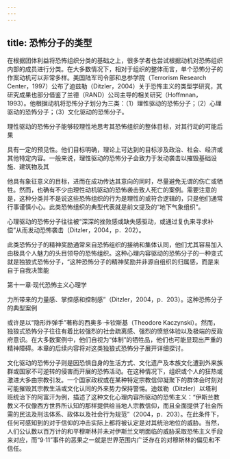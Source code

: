 ```yaml
---
---
---
```

title: 恐怖分子的类型
---



在根据团体利益将恐怖组织分类的基础之上，很多学者也尝试根据动机对恐怖组织内部的成员进行分类。在大多数情况下，相对于组织的整体而言，单个恐怖分子的作案动机可以非常多样。美国陆军司令部和总参学院（Terrorism Research Center，1997）公布了迪兹勒（Ditzler，2004）关于恐怖主义的类型学研究，其研究成果也部分借鉴了兰德（RAND）公司主导的相关研究（Hoffmnan，1993）。他根据动机将恐怖分子划分为三类：（1）理性驱动的恐怖分子；（2）心理驱动的恐怖分子；（3）文化驱动的恐怖分子。

理性驱动的恐怖分子能够较理性地思考其恐怖组织的整体目标，对其行动的可能后果

具有一定的预见性。他们目标明确，理论上可达到的目标涉及政治、社会、经济或其他特定内容。一般来说，理性驱动的恐怖分子会致力于发动袭击以摧毁基础设施、建筑物及其

他具有象征意义的目标，进而在成功传达其意向的同时，尽量避免无谓的伤亡或牺牲。然而，也确有不少由理性动机驱动的恐怖袭击致人死亡的案例。需要注意的是，这种分类并不是说这些恐怖组织的行为是理性的或符合逻辑的，只是他们通常行事谨慎小心。此类恐怖组织的典型代表就是前文提及的“地下气象组织”。

心理驱动的恐怖分子往往被“深深的挫败感或缺失感驱动，或通过复仇来寻求补偿”从而发动恐怖袭击（Ditzler，2004，p．202）。

此类恐怖分子的精神奖励通常来自恐怖组织的接纳和集体认同，他们尤其容易加入由极具个人魅力的头目领导的恐怖组织。这种心理内容驱动的恐怖分子的一种变式就是独狼式恐怖分子，“这种恐怖分子的精神奖励并非源自组织的归属感，而是来自于自我决策能

第十一章·现代恐怖主义心理学

力所带来的力量感、掌控感和控制感”（Ditzler，2004，p．203）。这种恐怖分子的典型案例

或许是以“隐形炸弹手”著称的西奥多·卡钦斯基（Theodore Kaczynski）。然而，独狼式恐怖分子往往有着比较强烈的社会疏离感、强烈的愤怒体验以及极端的反政府意识。在大多数案例中，他们自视为“体制”的牺牲品，他们也可能显现出严重的精神障碍。本章的后续内容将对这类独狼式恐怖分子展开详细探讨。

文化驱动的恐怖分子则是因恐惧自身的生活方式、文化遗产及本族文化遭到外来族群或国家不可逆转的侵害而开展的恐怖活动。在这种情况下，组织或个人的狂热或激进大多由宗教引发。一个国家政权或在某种特定宗教信仰凝聚下的群体会时刻对可能摧毁其宗教生活或文化认同的外来势力保持警惕。迪兹勒（Ditzler）以塔利班统治下的阿富汗为例，描述了这种文化心理内容所驱动的恐怖主义：“伊斯兰教教义不仅像西方世界所认知的那样提供给当地人宗教信仰，而且全面提供了社会所需的民法及刑法体系、政体以及社会行为规范”（2004，p．203）。在此条件下，任何可感知到的对于信仰的冲击实际上都将被认定是对其统治地位的威胁。当然，人们公认数以百万计的和平穆斯林并未对伊斯兰文明面临的威胁采取恐怖主义手段来对应，而“9·11”事件的恶果之一就是世界范围内广泛存在的对穆斯林的偏见和不信任。